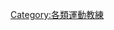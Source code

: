 {{Cat main|冰球教練}}
{{Portal|冰球}}
{{Commons category|Ice hockey coaches}}

{{DEFAULTSORT:Ice Hockey Coaches}}
[[Category:各類運動教練|Category:各類運動教練]]